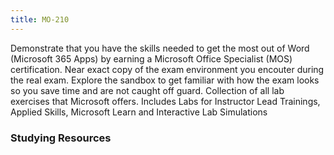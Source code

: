 ```yaml
---
title: MO-210
---
```



<LinkCard title="Explore additional resources below!" href="#studying-resources" />

<Card title="Get Started" icon="star">
  <LinkCard
    title="Exam MO-210: Microsoft Office Specialist: Excel Associate (Microsoft 365 Apps)"
    href="https://learn.microsoft.com/certifications/exams/mo-210"
    target="_blank"
  />
  Demonstrate that you have the skills needed to get the most out of Word 
  (Microsoft 365 Apps) by earning a Microsoft Office Specialist (MOS) certification. 
  <LinkCard title="Exam Sandbox" href="https://aka.ms/examdemo" target="_blank"/>
      Near exact copy of the exam environment you encouter during the real exam. Explore the sandbox to get familiar with how the exam looks so you save time and are not caught off guard. 
  <LinkCard title="Exam Labs" href="https://certs.msfthub.wiki/labs/office/labs/" target="_blank"/>
      Collection of all lab exercises that Microsoft offers. Includes Labs for Instructor Lead Trainings, Applied Skills, Microsoft Learn and Interactive Lab Simulations

</Card>

### Studying Resources

<Tabs>

<TabItem label="Text">
  <CardGrid>
  </CardGrid>
</TabItem>

<TabItem label="Videos">
  <CardGrid>
  </CardGrid>
</TabItem>

<TabItem label="Paid">
  <CardGrid>
  </CardGrid>
</TabItem>

<TabItem label="Tests">
  <CardGrid>
  </CardGrid>
</TabItem>

  <TabItem label="Misc">
  <CardGrid>
  </CardGrid>
  </TabItem>
  </Tabs>
